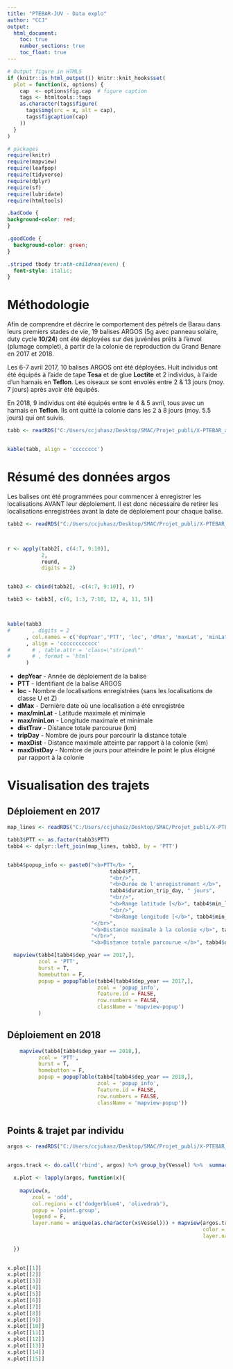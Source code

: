```yaml
---
title: "PTEBAR-JUV - Data explo"
author: "CCJ"
output:
  html_document:
    toc: true
    number_sections: true
    toc_float: true
---
```


```r
# Output figure in HTML5
if (knitr::is_html_output()) knitr::knit_hooks$set(
  plot = function(x, options) {
    cap  <- options$fig.cap  # figure caption
    tags <- htmltools::tags
    as.character(tags$figure(
      tags$img(src = x, alt = cap),
      tags$figcaption(cap)
    ))
  }
)

# packages
require(knitr)
require(mapview)
require(leafpop)
require(tidyverse)
require(dplyr)
require(sf)
require(lubridate)
require(htmltools)
```

```css
.badCode {
background-color: red;
}

.goodCode {
  background-color: green;
}

.striped tbody tr:nth-children(even) {
  font-style: italic;
}
```

# Méthodologie  
 
Afin de comprendre et décrire le comportement des pétrels de Barau dans leurs premiers stades de vie, 19 balises ARGOS (5g avec panneau solaire, duty cycle **10/24**) ont été déployées sur des juvéniles prêts à l'envol (plumage complet), à partir de la colonie de reproduction du Grand Benare en 2017 et 2018.  
    
Les 6-7 avril 2017, 10 balises ARGOS ont été déployées. Huit individus ont été équipés à l'aide de tape **Tesa** et de glue **Loctite** et 2 individus, à l'aide d'un harnais en **Teflon**. Les oiseaux se sont envolés entre 2 & 13 jours (moy. 7 jours) après avoir été équipés.  
  
En 2018, 9 individus ont été équipés entre le 4 & 5 avril, tous avec un harnais en **Teflon**. Ils ont quitté la colonie dans les 2 à 8 jours (moy. 5.5 jours) qui ont suivis.  
  
  
```r
tabb <- readRDS("C:/Users/ccjuhasz/Desktop/SMAC/Projet_publi/X-PTEBAR_argos_JUV/DATA/RMD/PTEBAR_JUV_infos_argos.rds")


kable(tabb, align = 'cccccccc')
```

# Résumé des données argos  
  
Les balises ont été programmées pour commencer à enregistrer les localisations AVANT leur déploiement. Il est donc nécessaire de retirer les localisations enregistrées avant la date de déploiement pour chaque balise.  
  
```r
tabb2 <- readRDS("C:/Users/ccjuhasz/Desktop/SMAC/Projet_publi/X-PTEBAR_argos_JUV/DATA/RMD/PTEBAR_JUV_Bilan_ARGOS_data.rds")[, c(1, 2, 4:8, 10:14)]



r <- apply(tabb2[, c(4:7, 9:10)],
           2,
           round,
           digits = 2)


tabb3 <- cbind(tabb2[, -c(4:7, 9:10)], r)

tabb3 <- tabb3[, c(6, 1:3, 7:10, 12, 4, 11, 5)]



kable(tabb3
#       , digits = 2
      , col.names = c('depYear','PTT', 'loc', 'dMax', 'maxLat', 'minLat', 'maxLon', 'minLon', 'distTrav', 'tripDay', 'maxDist', 'maxDistDay')
      , align = 'cccccccccccc'
#       # , table.attr = 'class=\"striped\"'
#       # , format = 'html'
      )
```
  
* **depYear** - Année de déploiement de la balise  
* **PTT** - Identifiant de la balise ARGOS  
* **loc** - Nombre de localisations enregistrées (sans les localisations de classe U et Z)  
* **dMax** - Dernière date où une localisation a été enregistrée  
* **max/minLat** - Latitude maximale et minimale  
* **max/minLon** - Longitude maximale et minimale  
* **distTrav** - Distance totale parcourue (km)  
* **tripDay** - Nombre de jours pour parcourir la distance totale  
* **maxDist** - Distance maximale atteinte par rapport à la colonie (km)  
* **maxDistDay** - Nombre de jours pour atteindre le point le plus éloigné par rapport à la colonie  
  
  
# Visualisation des trajets  
  
## Déploiement en 2017  
  
```r

map_lines <- readRDS("C:/Users/ccjuhasz/Desktop/SMAC/Projet_publi/X-PTEBAR_argos_JUV/DATA/RMD/PTEBAR_JUV_Spatial_tracks_ARGOS.rds")

tabb3$PTT <- as.factor(tabb3$PTT)
tabb4 <- dplyr::left_join(map_lines, tabb3, by = 'PTT')


tabb4$popup_info <- paste0("<b>PTT</b> ",
                                 tabb4$PTT,
                                 "<br/>",
                                 "<b>Durée de l'enregistrement </b>",
                                 tabb4$duration_trip_day, " jours",
                                 "<br/>",
                                 "<b>Range latitude [</b>", tabb4$min_lat, "; ", tabb4$max_lat, "<b>]</b>",
                                 "<br/>",
                                 "<b>Range longitude [</b>", tabb4$min_lon, "; ", tabb4$max_lon, "<b>]</b>",
                           "</br>",
                           "<b>Distance maximale à la colonie </b>", tabb4$max_dist_km, " atteint km en ", tabb4$timing_for_max, " jours",
                           "</br>",
                           "<b>Distance totale parcourue </b>", tabb4$dist_travel_km, " km")

  mapview(tabb4[tabb4$dep_year == 2017,],
          zcol = 'PTT',
          burst = T,
          homebutton = F,
          popup = popupTable(tabb4[tabb4$dep_year == 2017,],
                             zcol = 'popup_info',
                             feature.id = FALSE,
                             row.numbers = FALSE,
                             className = 'mapview-popup')
          )
```  
  
## Déploiement en 2018  
  
```r
    mapview(tabb4[tabb4$dep_year == 2018,],
          zcol = 'PTT',
          burst = T,
          homebutton = F,
          popup = popupTable(tabb4[tabb4$dep_year == 2018,],
                             zcol = 'popup_info',
                             feature.id = FALSE,
                             row.numbers = FALSE,
                             className = 'mapview-popup'))



```
  
## Points & trajet par individu  
  
```r

argos <- readRDS("C:/Users/ccjuhasz/Desktop/SMAC/Projet_publi/X-PTEBAR_argos_JUV/DATA/PTEBAR_JUV_Pinet_data_CLEANED.rds")


argos.track <- do.call('rbind', argos) %>% group_by(Vessel) %>%  summarize(do_union = F) %>% st_cast('LINESTRING')

  x.plot <- lapply(argos, function(x){
    
    mapview(x,
        zcol = 'odd',
        col.regions = c('dodgerblue4', 'olivedrab'),
        popup = 'point.group',
        legend = F,
        layer.name = unique(as.character(x$Vessel))) + mapview(argos.track[argos.track$Vessel == unique(as.character(x$Vessel)),],
                                                               color = 'darkgrey',
                                                               layer.name = 'Track')
    
  })

  
x.plot[[1]]
x.plot[[2]]
x.plot[[3]]
x.plot[[4]]
x.plot[[5]]
x.plot[[6]]
x.plot[[7]]
x.plot[[8]]
x.plot[[9]]
x.plot[[10]]
x.plot[[11]]
x.plot[[12]]
x.plot[[13]]
x.plot[[14]]
x.plot[[15]]
```